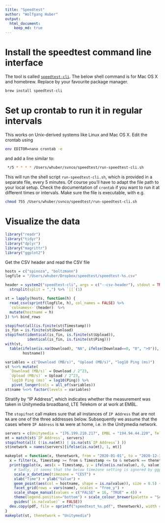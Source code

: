 ```yaml
---
title: "Speedtest"
author: "Wolfgang Huber"
output: 
  html_document: 
    keep_md: true
---
```


# Install the speedtest command line interface

The tool is called [`speedtest-cli`](https://github.com/sivel/speedtest-cli). The below shell command is for Mac OS X and homebrew. Replace by your favourite package manager.

```sh
brew install speedtest-cli
```

# Set up crontab to run it in regular intervals

This works on Unix-derived systems like Linux and Mac OS X. Edit the crontab using

```sh
env EDITOR=nano crontab -e
```

and add a line similar to:

```sh
 */5 * * * * /Users/whuber/svnco/speedtest/run-speedtest-cli.sh
```

This will run the shell script `run-speedtest-cli.sh`, which is provided in a separate file, every 5 minutes. Of course you'll have to adapt the file path to your local setup. Check the documentation of `crontab` if you want to run it at different times or intervals. Make sure the file is executable, with e.g.

```sh
chmod 755 /Users/whuber/svnco/speedtest/run-speedtest-cli.sh
```


# Visualize the data

```r
library("readr")
library("tidyr")
library("dplyr")
library("magrittr")
library("ggplot2")
```

Get the CSV header and read the CSV file
```r
hosts = c("spinoza", "boltzmann")
logfile = "/Users/whuber/Dropbox/speedtest/speedtest-%s.csv"
  
header = system2("speedtest-cli", args = c("--csv-header"), stdout = TRUE)  %>%
  strsplit(split = ",") %>% `[[`(1)

st = lapply(hosts, function(h) {
  read_csv(sprintf(logfile, h), col_names = FALSE) %>%
  `colnames<-`(header)  %>% 
  mutate(hostname = h)
}) %>% bind_rows 

stopifnot(all(is.finite(st$Timestamp)))
is_fin = is.finite(st$Download)
stopifnot(identical(is_fin, is.finite(st$Upload)),
          identical(is_fin, is.finite(st$Ping)))
with(st,
  table(ifelse(is.na(Download), "NA", ifelse(Download==0, "0", ">0")), 
        hostname))

variables = c("Download (MB/s)", "Upload (MB/s)", "log10 Ping (ms)")
st %<>% mutate(
  `Download (MB/s)` = Download / 2^23,
  `Upload (MB/s)` = Upload / 2^23,
  `log10 Ping (ms)` = log10(Ping)) %>% 
   pivot_longer(cols = all_of(variables))
st$name %<>% factor(levels = variables)
```

Stratify by  "IP Address", which indicates whether the measurement was taken in Unitymedia broadband, LTE Telekom or at work at EMBL.

The `stopifnot` call makes sure that all instances of `IP Address` that are not `NA` are one of the three addresses below. 
Subsequently we assume that the cases where `IP Address` is `NA` were at home, i.e. in the Unitymedia network.

```r
servers = c(Unitymedia = "176.199.210.217", EMBL = "194.94.44.220", Telekom = "80.187.97.51")
mt = match(st$`IP Address`, servers)
stopifnot(all( (!is.na(mt)) | is.na(st$`IP Address`) ))
st$network = names(servers)[ifelse(is.na(mt), 1, mt)]
```

```r
makeplot = function(x, thenetwork, from = "2020-01-01", to = "2020-12-31") {
  x = filter(x, Timestamp >= from & Timestamp <= to & network == thenetwork) 
  print(ggplot(x, aes(x = Timestamp, y = ifelse(is.na(value), 0, value))) + 
    # Sadly, it seems that the below timezone setting is ignored by ggplot2
    scale_x_datetime(timezone = "CEST") + 
    xlab("Time") + ylab("Value") + 
    geom_point(aes(col = hostname, shape = is.na(value)), size = 0.5) + 
    facet_grid(rows = vars(name), scales = "free_y") +
    scale_shape_manual(values = c("FALSE" = 16, "TRUE" = 4)) +
    theme(legend.position="bottom") + scale_colour_brewer(palette = "Set1") +
    guides(`is.na(value)` = FALSE)) 
  dev.copy(pdf, file = sprintf("speedtest_%s.pdf", thenetwork), width = 16, height = 8)
}
makeplot(st, thenetwork = "Unitymedia")
```